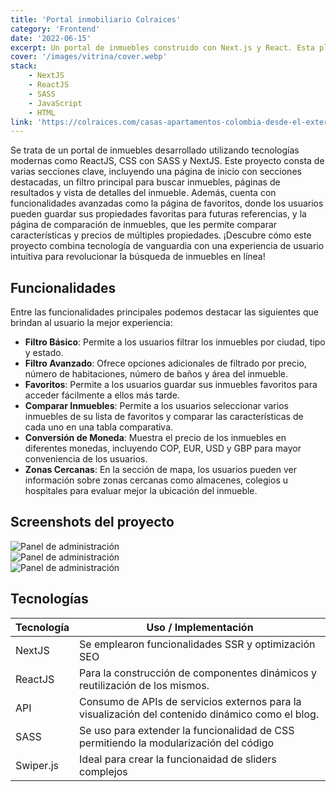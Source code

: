```yaml
---
title: 'Portal inmobiliario Colraices'
category: 'Frontend'
date: '2022-06-15'
excerpt: Un portal de inmuebles construido con Next.js y React. Esta plataforma permite a los usuarios explorar una amplia variedad de propiedades en diferentes ciudades de Colombia. Con funciones como filtros, la posibilidad de agregar favoritos y la comparación de precios en diferentes monedas, los usuarios pueden tomar decisiones más informadas sobre su próximo hogar.
cover: '/images/vitrina/cover.webp'
stack:
    - NextJS
    - ReactJS
    - SASS
    - JavaScript
    - HTML
link: 'https://colraices.com/casas-apartamentos-colombia-desde-el-exterior'
---
```


Se trata de un portal de inmuebles desarrollado utilizando tecnologías modernas como ReactJS, CSS con SASS y NextJS. Este proyecto consta de varias secciones clave, incluyendo una página de inicio con secciones destacadas, un filtro principal para buscar inmuebles, páginas de resultados y vista de detalles del inmueble. Además, cuenta con funcionalidades avanzadas como la página de favoritos, donde los usuarios pueden guardar sus propiedades favoritas para futuras referencias, y la página de comparación de inmuebles, que les permite comparar características y precios de múltiples propiedades. ¡Descubre cómo este proyecto combina tecnología de vanguardia con una experiencia de usuario intuitiva para revolucionar la búsqueda de inmuebles en línea!

## Funcionalidades

Entre las funcionalidades principales podemos destacar las siguientes que brindan al usuario la mejor experiencia:

-   **Filtro Básico**: Permite a los usuarios filtrar los inmuebles por ciudad, tipo y estado.
-   **Filtro Avanzado**: Ofrece opciones adicionales de filtrado por precio, número de habitaciones, número de baños y área del inmueble.
-   **Favoritos**: Permite a los usuarios guardar sus inmuebles favoritos para acceder fácilmente a ellos más tarde.
-   **Comparar Inmuebles**: Permite a los usuarios seleccionar varios inmuebles de su lista de favoritos y comparar las características de cada uno en una tabla comparativa.
-   **Conversión de Moneda**: Muestra el precio de los inmuebles en diferentes monedas, incluyendo COP, EUR, USD y GBP para mayor conveniencia de los usuarios.
-   **Zonas Cercanas**: En la sección de mapa, los usuarios pueden ver información sobre zonas cercanas como almacenes, colegios u hospitales para evaluar mejor la ubicación del inmueble.

## Screenshots del proyecto

<div class="mdx-gallery">
    <img src="/images/vitrina/cover.webp" alt="Panel de administración" loading="lazy" />
    <br />
    <img src="/images/vitrina/responsive.webp" alt="Panel de administración" loading="lazy" />
    <br />
    <img src="/images/vitrina/mockup.webp" alt="Panel de administración" loading="lazy" />
</div>

## Tecnologías

| Tecnología | Uso / Implementación                                                                             |
| ---------- | ------------------------------------------------------------------------------------------------ |
| NextJS     | Se emplearon funcionalidades SSR y optimización SEO                                              |
| ReactJS    | Para la construcción de componentes dinámicos y reutilización de los mismos.                     |
| API        | Consumo de APIs de servicios externos para la visualización del contenido dinámico como el blog. |
| SASS       | Se uso para extender la funcionalidad de CSS permitiendo la modularización del código            |
| Swiper.js  | Ideal para crear la funcionaidad de sliders complejos                                            |
